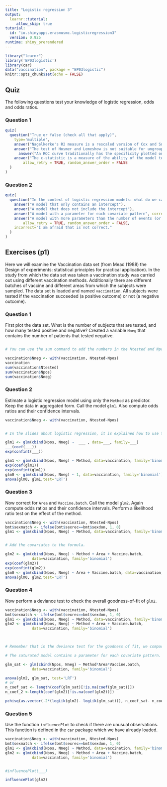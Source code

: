 ```yaml
---
title: "Logistic regression 3"
output: 
  learnr::tutorial:
     allow_skip: true
tutorial:
  id: "io.shinyapps.erasmusmc.logisticregression3"
  version: 0.925
runtime: shiny_prerendered
---
```


```r
library("learnr")
library('EP03logistic')
library(car)
data("vaccination", package = "EP03logistic")
knitr::opts_chunk$set(echo = FALSE)
```


## Quiz

The following questions test your knowledge of logistic regression, odds and odds ratios.

### Question 1
```r
quiz(
  question("True or false (check all that apply)", 
    type='multiple',         
    answer("Nagelkerke's R2 measure is a rescaled version of Cox and Snell's R2.", correct=TRUE),
    answer("The test of Hosmer and Lemeshow is not suitable for ungrouped data."),
      answer("An ROC curve traditionally has the specificity plotted on the x-axis"),
    answer("The c-statistic is a measure of the ability of the model to discriminate between the two outcome categories", correct=TRUE),
        allow_retry = TRUE, random_answer_order = FALSE
  )
)
```


### Question 2




```r
quiz(
  question("In the context of logistic regression models: what do we call the saturated model?",
    answer("A model that only contains an intercept"),
    answer("A model that does not include the intercept"),
    answer("A model with a parameter for each covariate pattern", correct=TRUE),
    answer("A model with more parameters than the number of events (or non-events, whatever is the smallest number) divided by ten"),
        allow_retry = TRUE, random_answer_order = FALSE, 
    incorrect="I am afraid that is not correct."
  )
)
```

## Exercises (p1)

Here we will examine the Vaccination data set (from Mead (1988) the Design of experiments: statistical principles for practical application). In the study from which the data set was taken a vaccination study was carried out using different vaccination methods. Additionally there are different batches of vaccine and different areas from which the subjects were sampled. The data set is loaded and named `vaccination`. All subjects were tested if the vaccination succeeded (a positive outcome) or not (a negative outcome).

### Question 1

First plot the data set. What is the number of subjects that are tested, and how many tested positive and negative? Created a variable `Nneg` that contains the number of patients that tested negative.

```r


```

```r
# You can use the sum command to add the numbers in the Ntested and Npos columns respectively.
```
```r
vaccination$Nneg <- with(vaccination, Ntested-Npos)
vaccination
sum(vaccination$Ntested)
sum(vaccination$Npos)
sum(vaccination$Nneg)
```

### Question 2

Estimate a logistic regression model using only the `Method` as predictor. Keep the data in aggregated form. Call the model `glm1`. Also compute odds ratios and their confidence intervals.    

```r

vaccination$Nneg <- with(vaccination, Ntested-Npos)
```


```r


```

```r
# In the slides about logistic regression, it is explained how to use the glm function for aggregated data. Perform a likelihood ratio test on the effect of the method.

```

```r
glm1 <- glm(cbind(Npos, Nneg) ~  ___ , data=___, family=___)
___(coef(___))
exp(confint(___))
```

```r
glm1 <- glm(cbind(Npos, Nneg) ~ Method, data=vaccination, family='binomial')
exp(coef(glm1))
exp(confint(glm1))
glm0 <- glm(cbind(Npos, Nneg) ~ 1, data=vaccination, family='binomial')
anova(glm0, glm1,test='LRT')
```

### Question 3

Now correct for `Area` and `Vaccine.batch`. Call the model `glm2`. Again compute odds ratios and their confidence intervals. Perform a likelihood ratio test on the effect of the method.

```r
vaccination$Nneg <- with(vaccination, Ntested-Npos)
bmt$sexmatch <- ifelse(bmt$sexrec==bmt$sexdon, 1, 0)
glm1 <- glm(cbind(Npos, Nneg) ~ Method, data=vaccination, family='binomial')
```

```r

```

```r
# Add the covariates to the formula.

```
```r
glm2 <- glm(cbind(Npos, Nneg) ~ Method + Area + Vaccine.batch,
            data=vaccination, family='binomial')
exp(coef(glm2))
exp(confint(glm2))
glm0 <- glm(cbind(Npos, Nneg) ~ Area + Vaccine.batch, data=vaccination, family='binomial')
anova(glm0, glm2,test='LRT')

```

### Question 4

Now perform a deviance test to check the overall goodness-of-fit of `glm2`.

```r
vaccination$Nneg <- with(vaccination, Ntested-Npos)
bmt$sexmatch <- ifelse(bmt$sexrec==bmt$sexdon, 1, 0)
glm1 <- glm(cbind(Npos, Nneg) ~ Method, data=vaccination, family='binomial')
glm2 <- glm(cbind(Npos, Nneg) ~ Method + Area + Vaccine.batch,
            data=vaccination, family='binomial')
 
```

```r
```

```r
# Remember that in the deviance test for the goodness of fit, we compare the model with the saturated model.
```

```r
# The saturated model contains a parameter for each covariate pattern.
```
```r
glm_sat <- glm(cbind(Npos, Nneg) ~ Method*Area*Vaccine.batch,
            data=vaccination, family='binomial')

anova(glm2, glm_sat, test='LRT')
# or
n_coef_sat <- length(coef(glm_sat)[!is.na(coef(glm_sat))])
n_coef_2 <-length(coef(glm2)[!is.na(coef(glm2))])

pchisq(as.vector(-2*(logLik(glm2)- logLik(glm_sat))), n_coef_sat- n_coef_2,lower.tail = FALSE )
```

### Question 5

Use the function `influencePlot` to check if there are unusual observations. This function is defined in the `car` package which we have already loaded.  

```r
vaccination$Nneg <- with(vaccination, Ntested-Npos)
bmt$sexmatch <- ifelse(bmt$sexrec==bmt$sexdon, 1, 0)
glm1 <- glm(cbind(Npos, Nneg) ~ Method, data=vaccination, family='binomial')
glm2 <- glm(cbind(Npos, Nneg) ~ Method + Area + Vaccine.batch,
            data=vaccination, family='binomial')

```

```r


```


```r
#influencePlot(___)
```

```r
influencePlot(glm2)
```
